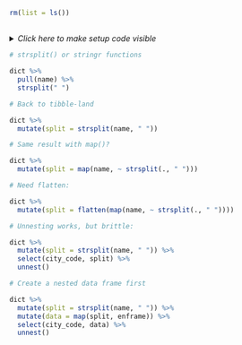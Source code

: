 ```r
rm(list = ls())
```


## <No caption defined>

<details><summary>*Click here to make setup code visible*</summary>
```r
### <No caption defined>

```
```r


library(tidyverse)
library(here)

dict <- readxl::read_excel(here("data/cities.xlsx"))
```
</details>


```r
# strsplit() or stringr functions
```
```r
dict %>%
  pull(name) %>%
  strsplit(" ")
```


```r
# Back to tibble-land
```
```r
dict %>%
  mutate(split = strsplit(name, " "))
```


```r
# Same result with map()?
```
```r
dict %>%
  mutate(split = map(name, ~ strsplit(., " ")))
```


```r
# Need flatten:
```
```r
dict %>%
  mutate(split = flatten(map(name, ~ strsplit(., " "))))
```


```r
# Unnesting works, but brittle:
```
```r
dict %>%
  mutate(split = strsplit(name, " ")) %>%
  select(city_code, split) %>%
  unnest()
```


```r
# Create a nested data frame first
```
```r
dict %>%
  mutate(split = strsplit(name, " ")) %>%
  mutate(data = map(split, enframe)) %>%
  select(city_code, data) %>%
  unnest()
```
